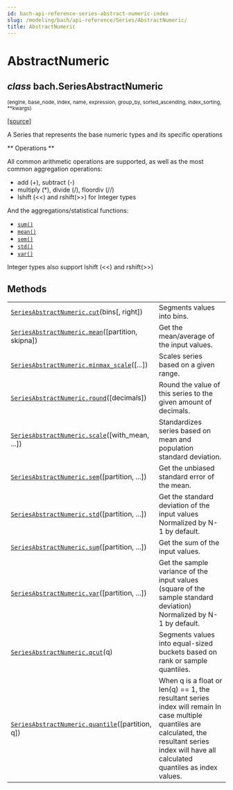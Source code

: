 ```yaml
---
id: bach-api-reference-series-abstract-numeric-index
slug: /modeling/bach/api-reference/Series/AbstractNumeric/
title: AbstractNumeric
---
```


# AbstractNumeric

<div className="class">

## <span className="type-annotation"><em>class</em></span> <span className="additional-name">bach.</span><span className="name">SeriesAbstractNumeric</span>

<small className="parameter-list">(<span className="parameter" id="engine">engine</span>, <span className="parameter" id="base_node">base_node</span>, <span className="parameter" id="index">index</span>, <span className="parameter" id="name">name</span>, <span className="parameter" id="expression">expression</span>, <span className="parameter" id="group_by">group_by</span>, <span className="parameter" id="sorted_ascending">sorted_ascending</span>, <span className="parameter" id="index_sorting">index_sorting</span>, <span className="parameter" id="**">\*\*kwargs</span>)</small>


&#8203;<span className="view-source">[[source]](https://github.com/objectiv/objectiv-analytics/blob/main/bach/bach/series/series_numeric.py)</span>

<div className="content">

A Series that represents the base numeric types and its specific operations

\*\* Operations \*\*

All common arithmetic operations are supported, as well as the most common aggregation operations:

* add (+), subtract (-)
* multiply (\*), divide (/), floordiv (//)
* lshift (<<) and rshift(>>) for Integer types

And the aggregations/statistical functions:

* [`sum()`](/modeling/bach/api-reference/Series/AbstractNumeric/bach.SeriesAbstractNumeric.sum.mdx)
* [`mean()`](/modeling/bach/api-reference/Series/AbstractNumeric/bach.SeriesAbstractNumeric.mean.mdx)
* [`sem()`](/modeling/bach/api-reference/Series/AbstractNumeric/bach.SeriesAbstractNumeric.sem.mdx)
* [`std()`](/modeling/bach/api-reference/Series/AbstractNumeric/bach.SeriesAbstractNumeric.std.mdx)
* [`var()`](/modeling/bach/api-reference/Series/AbstractNumeric/bach.SeriesAbstractNumeric.var.mdx)

Integer types also support lshift (<<) and rshift(>>)


</div>


</div>

## Methods

<div className="table-autosummary">

|                                                   |                                                                                                                                             |
| ------------------------------------------------- | ------------------------------------------------------------------------------------------------------------------------------------------ |
| [`SeriesAbstractNumeric.cut`](/modeling/bach/api-reference/Series/AbstractNumeric/bach.SeriesAbstractNumeric.cut.mdx)(bins[, right])          | Segments values into bins.                                                                                                                  |
| [`SeriesAbstractNumeric.mean`](/modeling/bach/api-reference/Series/AbstractNumeric/bach.SeriesAbstractNumeric.mean.mdx)([partition, skipna])   | Get the mean/average of the input values.                                                                                                   |
| [`SeriesAbstractNumeric.minmax_scale`](/modeling/bach/api-reference/Series/AbstractNumeric/bach.SeriesAbstractNumeric.minmax_scale.mdx)([...])         | Scales series based on a given range.                                                                                                       |
| [`SeriesAbstractNumeric.round`](/modeling/bach/api-reference/Series/AbstractNumeric/bach.SeriesAbstractNumeric.round.mdx)([decimals])           | Round the value of this series to the given amount of decimals.                                                                             |
| [`SeriesAbstractNumeric.scale`](/modeling/bach/api-reference/Series/AbstractNumeric/bach.SeriesAbstractNumeric.scale.mdx)([with_mean, ...])     | Standardizes series based on mean and population standard deviation.                                                                        |
| [`SeriesAbstractNumeric.sem`](/modeling/bach/api-reference/Series/AbstractNumeric/bach.SeriesAbstractNumeric.sem.mdx)([partition, ...])       | Get the unbiased standard error of the mean.                                                                                                |
| [`SeriesAbstractNumeric.std`](/modeling/bach/api-reference/Series/AbstractNumeric/bach.SeriesAbstractNumeric.std.mdx)([partition, ...])       | Get the standard deviation of the input values Normalized by N-1 by default.                                                                |
| [`SeriesAbstractNumeric.sum`](/modeling/bach/api-reference/Series/AbstractNumeric/bach.SeriesAbstractNumeric.sum.mdx)([partition, ...])       | Get the sum of the input values.                                                                                                            |
| [`SeriesAbstractNumeric.var`](/modeling/bach/api-reference/Series/AbstractNumeric/bach.SeriesAbstractNumeric.var.mdx)([partition, ...])       | Get the sample variance of the input values (square of the sample standard deviation) Normalized by N-1 by default.                         |
| [`SeriesAbstractNumeric.qcut`](/modeling/bach/api-reference/Series/AbstractNumeric/bach.SeriesAbstractNumeric.qcut.mdx)(q)                     | Segments values into equal-sized buckets based on rank or sample quantiles.                                                                 |
| [`SeriesAbstractNumeric.quantile`](/modeling/bach/api-reference/Series/AbstractNumeric/bach.SeriesAbstractNumeric.quantile.mdx)([partition, q])    | When q is a float or len(q) == 1, the resultant series index will remain In case multiple quantiles are calculated, the resultant series index will have all calculated quantiles as index values.  |


</div>
